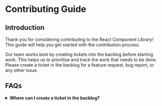 
<Meta title='Foundation/Developers Guide/Contributing' />

# Contributing Guide

## Introduction
Thank you for considering contributing to the React Component Library! This guide will help you get started with the contribution process.

Our team works best by creating tickets into the backlog before starting work. This helps us to prioritize and track
the work that needs to be done. Please create a ticket in the backlog for a feature request, bug report, or any other issue.



## FAQs
<details>
    <summary><strong>Where can I create a ticket in the backlog?</strong></summary>
    <p>Go to the issues tab of the [Component Library](https://github.com/ahc-digital/component-library/issues/new/choose) and add details.
        Make sure to tag one of the [core contributors](/docs/foundation-introduction--docs#maintainers-and-resources) to the issue.</p>
</details>
